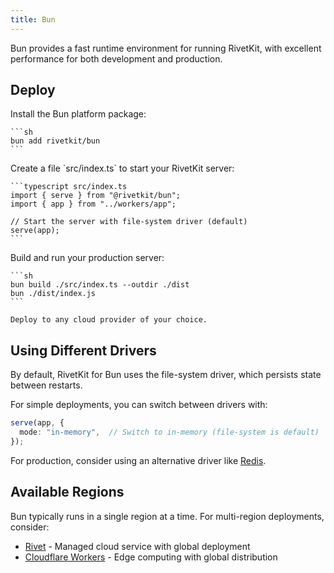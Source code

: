 ```yaml
---
title: Bun
---
```



Bun provides a fast runtime environment for running RivetKit, with excellent performance for both development and production.

<MvpWarning />

## Deploy

<Steps>
  <StepStartFramework />

  <Step title="Install dependencies">
    Install the Bun platform package:
    
    ```sh
    bun add rivetkit/bun
    ```
  </Step>

  <Step title="Define your server">
    Create a file `src/index.ts` to start your RivetKit server:

    ```typescript src/index.ts
    import { serve } from "@rivetkit/bun";
    import { app } from "../workers/app";

    // Start the server with file-system driver (default)
    serve(app);
    ```
  </Step>

  <Step title="Deploy to production">
    Build and run your production server:

    ```sh
    bun build ./src/index.ts --outdir ./dist
    bun ./dist/index.js
    ```

    Deploy to any cloud provider of your choice.
  </Step>

  <StepUpdateClient />
</Steps>

<ExtraNotes />

## Using Different Drivers

By default, RivetKit for Bun uses the file-system driver, which persists state between restarts.

For simple deployments, you can switch between drivers with:

```typescript
serve(app, {
  mode: "in-memory",  // Switch to in-memory (file-system is default)
});
```

For production, consider using an alternative driver like [Redis](/drivers/redis).

## Available Regions

Bun typically runs in a single region at a time. For multi-region deployments, consider:

- [Rivet](/platforms/rivet) - Managed cloud service with global deployment
- [Cloudflare Workers](/platforms/cloudflare-workers) - Edge computing with global distribution

<SetupNextSteps />
